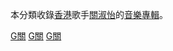 本分類收錄[[香港|香港]]歌手[[關淑怡|關淑怡]]的[[音樂專輯|音樂專輯]]。

[[Category:香港流行音乐专辑|G關]]
[[Category:台灣流行音樂專輯|G關]]
[[Category:各演出者音樂專輯|G關]]